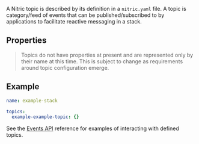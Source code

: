 A Nitric topic is described by its definition in a `nitric.yaml` file. A topic is category/feed of events that can be published/subscribed to by applications to facilitate reactive messaging in a stack.

## Properties

> Topics do not have properties at present and are represented only by their name at this time. This is subject to change as requirements around topic configuration emerge.

## Example

```yaml
name: example-stack

topics:
  example-example-topic: {}
```

See the [Events API](../api/events) reference for examples of interacting with defined topics.
